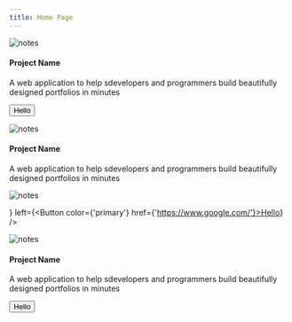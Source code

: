 ```yaml
---
title: Home Page
---
```



<Section background={"#D0CDE1"}>
<ImageContainer width={'50%'}>

![notes](./notes.png)

</ImageContainer>
<h4>Project Name</h4>
<p>A web application to help sdevelopers and programmers build beautifully designed portfolios in minutes </p>
<Button color={'primary'} href={'https://www.google.com/'}>Hello</Button>
</Section>

<Section background={"#fff"}>
<ImageContainer width={'50%'}>

![notes](./notes.png)

</ImageContainer>
<h4>Project Name</h4>
<p>A web application to help sdevelopers and programmers build beautifully designed portfolios in minutes </p>
<TwoColumnsGrid right={ <ImageContainer width={'80%'}>

![notes](./notes.png)

</ImageContainer> } left={<Button color={'primary'} href={'https://www.google.com/'}>Hello</Button>} />
</Section>

<Section background={"#D0CDE1"}>
<ImageContainer width={'50%'}>

![notes](./notes.png)

</ImageContainer>
<h4>Project Name</h4>
<p>A web application to help sdevelopers and programmers build beautifully designed portfolios in minutes </p>
<Button color={'primary'} href={'https://www.google.com/'}>Hello</Button>
</Section>